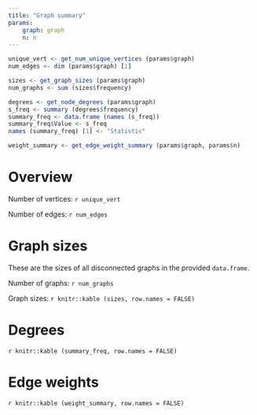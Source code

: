 ```yaml
---
title: "Graph summary"
params:
    graph: graph
    n: n
---
```


```r
unique_vert <- get_num_unique_vertices (params$graph)
num_edges <- dim (params$graph) [1]

sizes <- get_graph_sizes (params$graph)
num_graphs <- sum (sizes$frequency)

degrees <- get_node_degrees (params$graph)
s_freq <- summary (degrees$frequency)
summary_freq <- data.frame (names (s_freq))
summary_freq$Value <- s_freq
names (summary_freq) [1] <- "Statistic"

weight_summary <- get_edge_weight_summary (params$graph, params$n)
```

# Overview

Number of vertices: `r unique_vert`

Number of edges: `r num_edges`

# Graph sizes

These are the sizes of all disconnected graphs in the provided `data.frame`.

Number of graphs: `r num_graphs`

Graph sizes: `r knitr::kable (sizes, row.names = FALSE)`

# Degrees

`r knitr::kable (summary_freq, row.names = FALSE)`

# Edge weights

`r knitr::kable (weight_summary, row.names = FALSE)`
